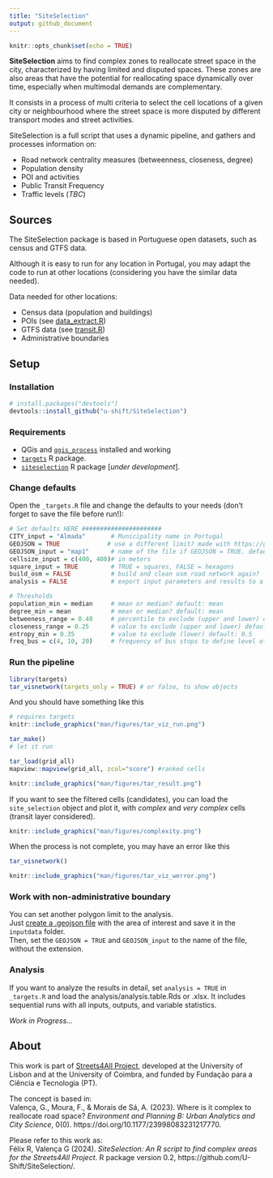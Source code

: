```yaml
---
title: "SiteSelection"
output: github_document
---
```


```r
knitr::opts_chunk$set(echo = TRUE)
```

**SiteSelection** aims to find complex zones to reallocate street space in the city, characterized by having limited and disputed spaces. These zones are also areas that have the potential for reallocating space dynamically over time, especially when multimodal demands are complementary. 

It consists in a process of multi criteria to select the cell locations of a given city or neighbourhood where the street space is more disputed by different transport modes and street activities. 

SiteSelection is a full script that uses a dynamic pipeline, and gathers and processes information on:

* Road network centrality measures (betweenness, closeness, degree)
* Population density
* POI and activities
* Public Transit Frequency
* Traffic levels (_TBC_)

## Sources

The SiteSelection package is based in Portuguese open datasets, such as census and GTFS data.

Although it is easy to run for any location in Portugal, you may adapt the code to run at other locations (considering you have the similar data needed).

Data needed for other locations:

* Census data (population and buildings)
* POIs (see [data_extract.R](https://github.com/U-Shift/SiteSelection/blob/fc0bce07acf3b60ce0bfe1d26511acd7c2d5c083/code/data_extract.R#L146))
* GTFS data (see [transit.R](https://github.com/U-Shift/SiteSelection/blob/main/code/transit.R))
* Administrative boundaries


## Setup

### Installation

```r
# install.packages("devtools")
devtools::install_github("u-shift/SiteSelection")
```


### Requirements

*   QGis and [`qgis_process`](https://r-spatial.github.io/qgisprocess/) installed and working
*   [`targets`](https://books.ropensci.org/targets/) R package.
*   [`siteselection`]() R package [_under development_].

### Change defaults

Open the `_targets.R` file and change the defaults to your needs (don't forget to save the file before run!):

```r
# Set defaults HERE ######################
CITY_input = "Almada"       # Municipality name in Portugal
GEOJSON = TRUE             # use a different limit? made with https://geojson.io/ and saved in inputdata/*.geojson
GEOJSON_input = "map1"      # name of the file if GEOJSON = TRUE. default: "map1"
cellsize_input = c(400, 400)# in meters
square_input = TRUE         # TRUE = squares, FALSE = hexagons
build_osm = FALSE           # build and clean osm road network again?
analysis = FALSE            # export input parameters and results to a xls file? default: FALSE

# Thresholds
population_min = median     # mean or median? default: mean
degree_min = mean           # mean or median? default: mean
betweeness_range = 0.40     # percentile to exclude (upper and lower) default: 0.25
closeness_range = 0.25      # value to exclude (upper and lower) default: 0.25
entropy_min = 0.35          # value to exclude (lower) default: 0.5
freq_bus = c(4, 10, 20)     # frequency of bus stops to define level of service. last 2 will remain. default: c(4, 10, 20) 

```

### Run the pipeline

```r
library(targets)
tar_visnetwork(targets_only = TRUE) # or false, to show objects
```

And you should have something like this

```r
# requires targets
knitr::include_graphics("man/figures/tar_viz_run.png")
```

```r
tar_make()
# let it run

tar_load(grid_all)
mapview::mapview(grid_all, zcol="score") #ranked cells
```
```r
knitr::include_graphics("man/figures/tar_result.png")
```

If you want to see the filtered cells (candidates), you can load the `site_selection` object and plot it, with *complex* and *very complex* cells (transit layer considered).

```r
knitr::include_graphics("man/figures/complexity.png")
```


When the process is not complete, you may have an error like this

```r
tar_visnetwork()
```
```r
knitr::include_graphics("man/figures/tar_viz_werror.png")
```

### Work with non-administrative boundary

You can set another polygon limit to the analysis.  
Just [create a .geojson file](https://geojson.io/) with the area of interest and save it in the `inputdata` folder.  
Then, set the `GEOJSON = TRUE` and `GEOJSON_input` to the name of the file, without the extension.


### Analysis

If you want to analyze the results in detail, set `analysis = TRUE` in `_targets.R` and load the analysis/analysis.table.Rds or .xlsx.
It includes sequential runs with all inputs, outputs, and variable statistics.

_Work in Progress..._

## About

This work is part of [Streets4All Project](https://streets4all.tecnico.ulisboa.pt), developed at the University of Lisbon and at the University of Coimbra, and funded by Fundação para a Ciência e Tecnologia (PT).

The concept is based in:  
Valença, G., Moura, F., & Morais de Sá, A. (2023). Where is it complex to reallocate road space? *Environment and Planning B: Urban Analytics and City Science*, 0(0). https://doi.org/10.1177/23998083231217770.


Please refer to this work as:  
Félix R, Valença G (2024). *SiteSelection: An R script to find complex areas for the Streets4All Project*. R package version 0.2, https://github.com/U-Shift/SiteSelection/. 
